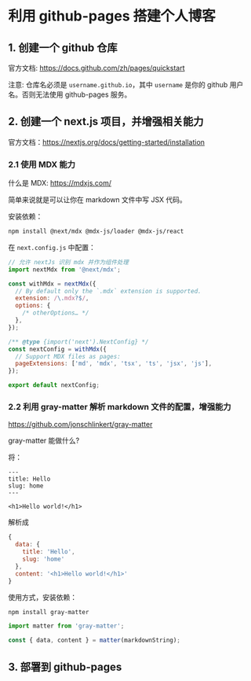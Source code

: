 # 利用 github-pages 搭建个人博客

## 1. 创建一个 github 仓库

官方文档: https://docs.github.com/zh/pages/quickstart

注意: 仓库名必须是 `username.github.io`，其中 `username` 是你的 github 用户名。否则无法使用 github-pages 服务。

## 2. 创建一个 next.js 项目，并增强相关能力

官方文档：https://nextjs.org/docs/getting-started/installation

### 2.1 使用 MDX 能力

什么是 MDX:
https://mdxjs.com/

简单来说就是可以让你在 markdown 文件中写 JSX 代码。

安装依赖：

```bash
npm install @next/mdx @mdx-js/loader @mdx-js/react
```

在 `next.config.js` 中配置：

```js
// 允许 nextJs 识别 mdx 并作为组件处理
import nextMdx from '@next/mdx';

const withMdx = nextMdx({
  // By default only the `.mdx` extension is supported.
  extension: /\.mdx?$/,
  options: {
    /* otherOptions… */
  },
});

/** @type {import('next').NextConfig} */
const nextConfig = withMdx({
  // Support MDX files as pages:
  pageExtensions: ['md', 'mdx', 'tsx', 'ts', 'jsx', 'js'],
});

export default nextConfig;
```

### 2.2 利用 gray-matter 解析 markdown 文件的配置，增强能力

https://github.com/jonschlinkert/gray-matter

gray-matter 能做什么?

将：

```mdx
---
title: Hello
slug: home
---

<h1>Hello world!</h1>
```

解析成

```js
{
  data: {
    title: 'Hello',
    slug: 'home'
  },
  content: '<h1>Hello world!</h1>'
}
```

使用方式，安装依赖：

```bash
npm install gray-matter
```

```js
import matter from 'gray-matter';

const { data, content } = matter(markdownString);
```

## 3. 部署到 github-pages

